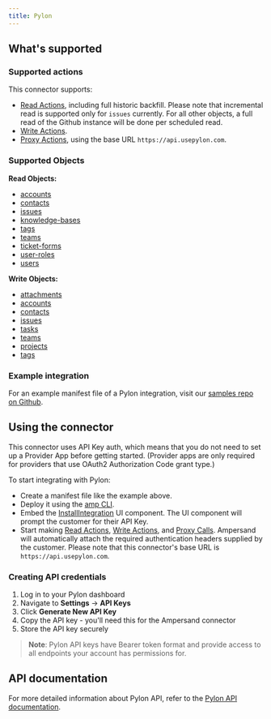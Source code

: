```yaml
---
title: Pylon
---
```


## What's supported

### Supported actions

This connector supports:
- [Read Actions](/read-actions), including full historic backfill. Please note that incremental read is supported only for `issues` currently. For all other objects, a full read of the Github instance will be done per scheduled read.
- [Write Actions](/write-actions).
- [Proxy Actions](/proxy-actions), using the base URL `https://api.usepylon.com`.

### Supported Objects

**Read Objects:**
- [accounts](https://docs.usepylon.com/pylon-docs/developer/api)
- [contacts](https://docs.usepylon.com/pylon-docs/developer/api)
- [issues](https://docs.usepylon.com/pylon-docs/developer/api)
- [knowledge-bases](https://docs.usepylon.com/pylon-docs/developer/api)
- [tags](https://docs.usepylon.com/pylon-docs/developer/api)
- [teams](https://docs.usepylon.com/pylon-docs/developer/api)
- [ticket-forms](https://docs.usepylon.com/pylon-docs/developer/api)
- [user-roles](https://docs.usepylon.com/pylon-docs/developer/api)
- [users](https://docs.usepylon.com/pylon-docs/developer/api)

**Write Objects:**
- [attachments](https://docs.usepylon.com/pylon-docs/developer/api)
- [accounts](https://docs.usepylon.com/pylon-docs/developer/api)
- [contacts](https://docs.usepylon.com/pylon-docs/developer/api)
- [issues](https://docs.usepylon.com/pylon-docs/developer/api)
- [tasks](https://docs.usepylon.com/pylon-docs/developer/api)
- [teams](https://docs.usepylon.com/pylon-docs/developer/api)
- [projects](https://docs.usepylon.com/pylon-docs/developer/api)
- [tags](https://docs.usepylon.com/pylon-docs/developer/api)

### Example integration

For an example manifest file of a Pylon integration, visit our [samples repo on Github](https://github.com/amp-labs/samples/blob/main/pylon/amp.yaml).

## Using the connector

This connector uses API Key auth, which means that you do not need to set up a Provider App before getting started. (Provider apps are only required for providers that use OAuth2 Authorization Code grant type.)

To start integrating with Pylon:
- Create a manifest file like the example above.
- Deploy it using the [amp CLI](/cli/overview).
- Embed the [InstallIntegration](/embeddable-ui-components#install-integration) UI component. The UI component will prompt the customer for their API Key.
- Start making [Read Actions](/read-actions), [Write Actions](/write-actions), and [Proxy Calls](/proxy-actions). Ampersand will automatically attach the required authentication headers supplied by the customer. Please note that this connector's base URL is `https://api.usepylon.com`.

### Creating API credentials

1. Log in to your Pylon dashboard
2. Navigate to **Settings** → **API Keys**
3. Click **Generate New API Key**
4. Copy the API key - you'll need this for the Ampersand connector
5. Store the API key securely

> **Note**: Pylon API keys have Bearer token format and provide access to all endpoints your account has permissions for.

## API documentation

For more detailed information about Pylon API, refer to the [Pylon API documentation](https://docs.usepylon.com/pylon-docs/developer/api).
